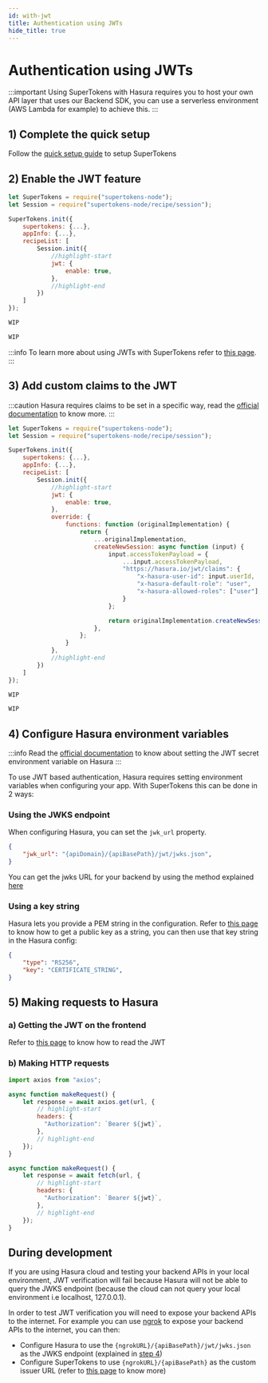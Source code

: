 ```yaml
---
id: with-jwt
title: Authentication using JWTs
hide_title: true
---
```


<!-- COPY DOCS -->
<!-- ./session/hasura-integration/with-jwt.mdx -->


# Authentication using JWTs

:::important
Using SuperTokens with Hasura requires you to host your own API layer that uses our Backend SDK, you can use a serverless environment (AWS Lambda for example) to achieve this.
:::

## 1) Complete the quick setup

Follow the [quick setup guide](../quick-setup/backend) to setup SuperTokens

## 2) Enable the JWT feature

<BackendSDKTabs>
<TabItem value="nodejs">

```jsx
let SuperTokens = require("supertokens-node");
let Session = require("supertokens-node/recipe/session");

SuperTokens.init({
    supertokens: {...},
    appInfo: {...},
    recipeList: [
        Session.init({
            //highlight-start
            jwt: {
                enable: true,
            },
            //highlight-end
        })
    ]
});
```
</TabItem>
<TabItem value="go">

```go
WIP
```
</TabItem>
<TabItem value="python">

```python
WIP
```

</TabItem>
</BackendSDKTabs>

:::info
To learn more about using JWTs with SuperTokens refer to [this page](../common-customizations/sessions/with-jwt/about).
:::

## 3)  Add custom claims to the JWT

:::caution
Hasura requires claims to be set in a specific way, read the [official documentation](https://hasura.io/docs/latest/graphql/core/auth/authentication/jwt.html) to know more.
:::

<BackendSDKTabs>
<TabItem value="nodejs">

```jsx
let SuperTokens = require("supertokens-node");
let Session = require("supertokens-node/recipe/session");

SuperTokens.init({
    supertokens: {...},
    appInfo: {...},
    recipeList: [
        Session.init({
            //highlight-start
            jwt: {
                enable: true,
            },
            override: {
                functions: function (originalImplementation) {
                    return {
                        ...originalImplementation,
                        createNewSession: async function (input) {
                            input.accessTokenPayload = {
                                ...input.accessTokenPayload,
                                "https://hasura.io/jwt/claims": {
                                    "x-hasura-user-id": input.userId,
                                    "x-hasura-default-role": "user",
                                    "x-hasura-allowed-roles": ["user"],
                                }
                            };

                            return originalImplementation.createNewSession(input);
                        },
                    };
                }
            },
            //highlight-end
        })
    ]
});
```
</TabItem>
<TabItem value="go">

```go
WIP
```
</TabItem>
<TabItem value="python">

```python
WIP
```

</TabItem>
</BackendSDKTabs>

## 4) Configure Hasura environment variables

:::info
Read the [official documentation](https://hasura.io/docs/latest/graphql/core/auth/authentication/jwt.html#configuring-jwt-mode) to know about setting the JWT secret environment variable on Hasura
:::

To use JWT based authentication, Hasura requires setting environment variables when configuring your app. With SuperTokens this can be done in 2 ways:

### Using the JWKS endpoint

When configuring Hasura, you can set the `jwk_url` property.

```json
{
    "jwk_url": "{apiDomain}/{apiBasePath}/jwt/jwks.json",
}
```

You can get the jwks URL for your backend by using the method explained [here](../common-customizations/sessions/with-jwt/get-jwks-and-issuer)

### Using a key string

Hasura lets you provide a PEM string in the configuration. Refer to [this page](../common-customizations/sessions/with-jwt/get-public-key#method-2-using-a-key-string) to know how to get a public key as a string, you can then use that key string in the Hasura config:

```json
{
    "type": "RS256",
    "key": "CERTIFICATE_STRING",
}
```

## 5) Making requests to Hasura

### a) Getting the JWT on the frontend

Refer to [this page](../common-customizations/sessions/with-jwt/read-jwt#on-the-frontend) to know how to read the JWT

### b) Making HTTP requests

<Question
    question="Do you use axios on your frontend?">
<Answer title="Yes">

```jsx
import axios from "axios";

async function makeRequest() {
    let response = await axios.get(url, {
        // highlight-start
        headers: {
          "Authorization": `Bearer ${jwt}`,
        },
        // highlight-end
    });
}
```

</Answer>
<Answer title="No">

```jsx
async function makeRequest() {
    let response = await fetch(url, {
        // highlight-start
        headers: {
          "Authorization": `Bearer ${jwt}`,
        },
        // highlight-end
    });
}
```

</Answer>
</Question>

## During development

If you are using Hasura cloud and testing your backend APIs in your local environment, JWT verification will fail because Hasura will not be able to query the JWKS endpoint (because the cloud can not query your local environment i.e localhost, 127.0.0.1). 

In order to test JWT verification you will need to expose your backend APIs to the internet. For example you can use [ngrok](https://ngrok.com/) to expose your backend APIs to the internet, you can then:

- Configure Hasura to use the `{ngrokURL}/{apiBasePath}/jwt/jwks.json` as the JWKS endpoint (explained in [step 4](#4-configure-hasura-environment-variables))
- Configure SuperTokens to use `{ngrokURL}/{apiBasePath}` as the custom issuer URL (refer to [this page](../common-customizations/sessions/with-jwt/enabling-jwts#using-a-custom-issuer) to know more)
